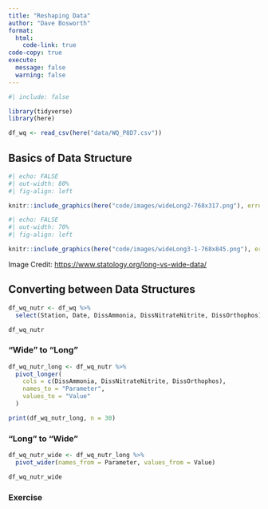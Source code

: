 ```yaml
---
title: "Reshaping Data"
author: "Dave Bosworth"
format:
  html:
    code-link: true
code-copy: true
execute: 
  message: false
  warning: false
---
```


```r
#| include: false

library(tidyverse)
library(here)

df_wq <- read_csv(here("data/WQ_P8D7.csv"))
```

## Basics of Data Structure

```r
#| echo: FALSE
#| out-width: 80%
#| fig-align: left

knitr::include_graphics(here("code/images/wideLong2-768x317.png"), error = FALSE)
```

```r
#| echo: FALSE
#| out-width: 70%
#| fig-align: left

knitr::include_graphics(here("code/images/wideLong3-1-768x845.png"), error = FALSE)
```

Image Credit: <https://www.statology.org/long-vs-wide-data/>

## Converting between Data Structures

```r
df_wq_nutr <- df_wq %>% 
  select(Station, Date, DissAmmonia, DissNitrateNitrite, DissOrthophos)

df_wq_nutr
```

### "Wide" to "Long"

```r
df_wq_nutr_long <- df_wq_nutr %>% 
  pivot_longer(
    cols = c(DissAmmonia, DissNitrateNitrite, DissOrthophos),
    names_to = "Parameter",
    values_to = "Value"
  )

print(df_wq_nutr_long, n = 30)
```

### "Long" to "Wide"

```r
df_wq_nutr_wide <- df_wq_nutr_long %>% 
  pivot_wider(names_from = Parameter, values_from = Value)

df_wq_nutr_wide
```

### Exercise

